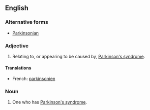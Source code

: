 ==English==

===Alternative forms===
* [[Parkinsonian]]

===Adjective===
{{en-adj|more}}

# {{neurology|disease}} Relating to, or appearing to be caused by, [[Parkinson's syndrome]].

====Translations====
* French: [[parkinsonien]]

===Noun===
{{en-noun}}

# {{neurology|disease}} One who has [[Parkinson's syndrome]].